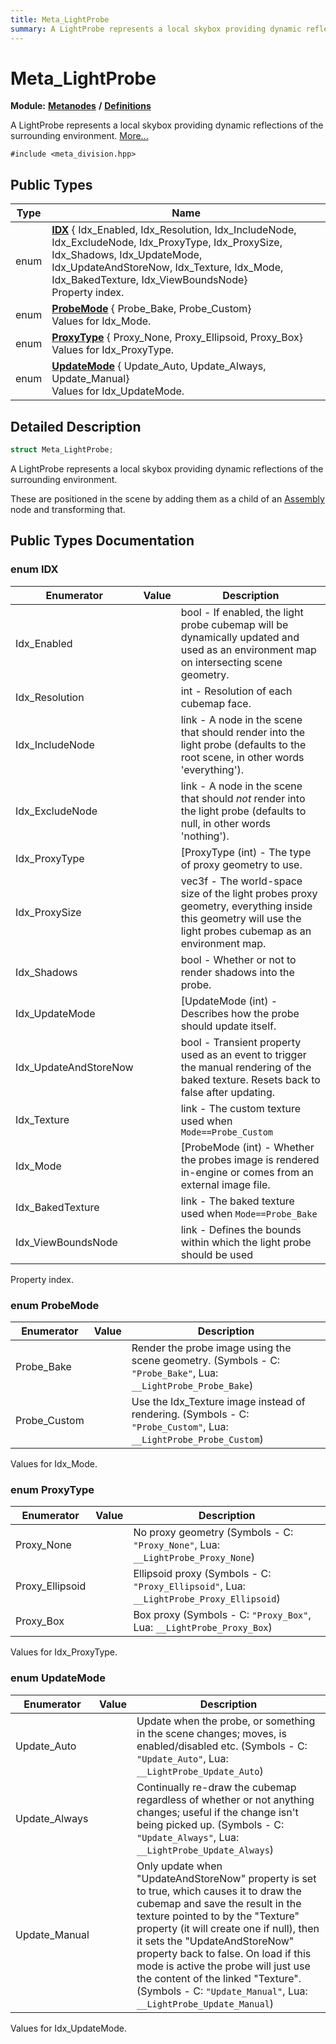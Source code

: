 ```yaml
---
title: Meta_LightProbe
summary: A LightProbe represents a local skybox providing dynamic reflections of the surrounding environment. 
---
```


# Meta_LightProbe

**Module:** **[Metanodes](../../modules/metanodes/index.mdx)** **/** **[Definitions](../../modules/metanodes/definitions.mdx)**

A LightProbe represents a local skybox providing dynamic reflections of the surrounding environment.  [More...](#detailed-description)

`#include <meta_division.hpp>`

## Public Types

| Type           | Name           |
| -------------- | -------------- |
| enum| **[IDX](#enum-idx)** { Idx_Enabled, Idx_Resolution, Idx_IncludeNode, Idx_ExcludeNode, Idx_ProxyType, Idx_ProxySize, Idx_Shadows, Idx_UpdateMode, Idx_UpdateAndStoreNow, Idx_Texture, Idx_Mode, Idx_BakedTexture, Idx_ViewBoundsNode}<br />Property index.  |
| enum| **[ProbeMode](#enum-probemode)** { Probe_Bake, Probe_Custom}<br />Values for Idx_Mode.  |
| enum| **[ProxyType](#enum-proxytype)** { Proxy_None, Proxy_Ellipsoid, Proxy_Box}<br />Values for Idx_ProxyType.  |
| enum| **[UpdateMode](#enum-updatemode)** { Update_Auto, Update_Always, Update_Manual}<br />Values for Idx_UpdateMode.  |

## Detailed Description

```cpp
struct Meta_LightProbe;
```

A LightProbe represents a local skybox providing dynamic reflections of the surrounding environment. 

These are positioned in the scene by adding them as a child of an [Assembly](../metanodes/meta-assembly.mdx) node and transforming that. 

## Public Types Documentation

### enum IDX

| Enumerator | Value | Description |
| ---------- | ----- | ----------- |
| Idx_Enabled | | bool - If enabled, the light probe cubemap will be dynamically updated and used as an environment map on intersecting scene geometry.   |
| Idx_Resolution | | int - Resolution of each cubemap face.   |
| Idx_IncludeNode | | link - A node in the scene that should render into the light probe (defaults to the root scene, in other words 'everything').   |
| Idx_ExcludeNode | | link - A node in the scene that should _not_ render into the light probe (defaults to null, in other words 'nothing').   |
| Idx_ProxyType | | [ProxyType (int) - The type of proxy geometry to use.   |
| Idx_ProxySize | | vec3f - The world-space size of the light probes proxy geometry, everything inside this geometry will use the light probes cubemap as an environment map.   |
| Idx_Shadows | | bool - Whether or not to render shadows into the probe.   |
| Idx_UpdateMode | | [UpdateMode (int) - Describes how the probe should update itself.   |
| Idx_UpdateAndStoreNow | | bool - Transient property used as an event to trigger the manual rendering of the baked texture. Resets back to false after updating.   |
| Idx_Texture | | link - The custom texture used when `Mode==Probe_Custom`  |
| Idx_Mode | | [ProbeMode (int) - Whether the probes image is rendered in-engine or comes from an external image file.   |
| Idx_BakedTexture | | link - The baked texture used when `Mode==Probe_Bake`  |
| Idx_ViewBoundsNode | | link - Defines the bounds within which the light probe should be used   |

Property index. 

### enum ProbeMode

| Enumerator | Value | Description |
| ---------- | ----- | ----------- |
| Probe_Bake | | Render the probe image using the scene geometry. (Symbols - C: `"Probe_Bake"`, Lua: `__LightProbe_Probe_Bake`)   |
| Probe_Custom | | Use the Idx_Texture image instead of rendering. (Symbols - C: `"Probe_Custom"`, Lua: `__LightProbe_Probe_Custom`)   |

Values for Idx_Mode. 

### enum ProxyType

| Enumerator | Value | Description |
| ---------- | ----- | ----------- |
| Proxy_None | | No proxy geometry (Symbols - C: `"Proxy_None"`, Lua: `__LightProbe_Proxy_None`)   |
| Proxy_Ellipsoid | | Ellipsoid proxy (Symbols - C: `"Proxy_Ellipsoid"`, Lua: `__LightProbe_Proxy_Ellipsoid`)   |
| Proxy_Box | | Box proxy (Symbols - C: `"Proxy_Box"`, Lua: `__LightProbe_Proxy_Box`)   |

Values for Idx_ProxyType. 

### enum UpdateMode

| Enumerator | Value | Description |
| ---------- | ----- | ----------- |
| Update_Auto | | Update when the probe, or something in the scene changes; moves, is enabled/disabled etc. (Symbols - C: `"Update_Auto"`, Lua: `__LightProbe_Update_Auto`)   |
| Update_Always | | Continually re-draw the cubemap regardless of whether or not anything changes; useful if the change isn't being picked up. (Symbols - C: `"Update_Always"`, Lua: `__LightProbe_Update_Always`)   |
| Update_Manual | | Only update when "UpdateAndStoreNow" property is set to true, which causes it to draw the cubemap and save the result in the texture pointed to by the "Texture" property (it will create one if null), then it sets the "UpdateAndStoreNow" property back to false. On load if this mode is active the probe will just use the content of the linked "Texture". (Symbols - C: `"Update_Manual"`, Lua: `__LightProbe_Update_Manual`)   |

Values for Idx_UpdateMode. 

